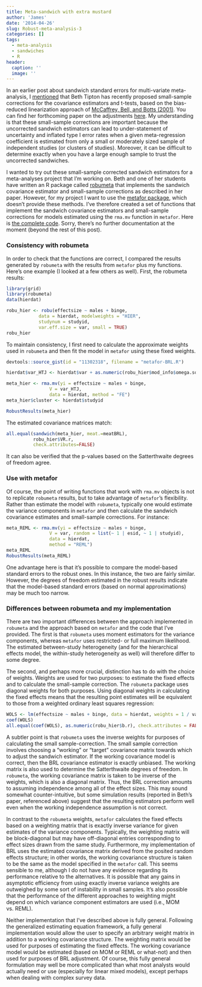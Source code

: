 ```yaml
---
title: Meta-sandwich with extra mustard
author: 'James'
date: '2014-04-26'
slug: Robust-meta-analysis-3
categories: []
tags:
  - meta-analysis
  - sandwiches
  - R
header:
  caption: ''
  image: ''
---
```


In an earlier post about sandwich standard errors for multi-variate meta-analysis, I [mentioned](/Robust-meta-analysis-1/) that Beth Tipton has recently proposed small-sample corrections for the covariance estimators and t-tests, based on the bias-reduced linearization approach of [McCaffrey, Bell, and Botts (2001)](http://www.amstat.org/sections/SRMS/Proceedings/y2001/Proceed/00264.pdf). 
You can find her forthcoming paper on the adjustments [here](http://dx.doi.org/10.1037/met0000011). 
My understanding is that these small-sample corrections are important because the uncorrected sandwich estimators can lead to under-statement of uncertainty and inflated type I error rates when a given meta-regression coefficient is estimated from only a small or moderately sized sample of independent studies (or clusters of studies). 
Moreover, it can be difficult to determine exactly when you have a large enough sample to trust the uncorrected sandwiches. 

I wanted to try out these small-sample corrected sandwich estimators for a meta-analyses project that I'm working on. Beth and one of her students have written an R package called [robumeta](http://cran.r-project.org/web/packages/robumeta/index.html) that implements the sandwich covariance estimator and small-sample corrections as described in her paper. 
However, for my project I want to use the [metafor package](http://www.metafor-project.org/), which doesn't provide these methods. 
I've therefore created a set of functions that implement the sandwich covariance estimators and small-sample corrections for models estimated using the `rma.mv` function in `metafor`. 
Here is [the complete code](https://gist.github.com/jepusto/11302318). Sorry, there's no further documentation at the moment (beyond the rest of this post).

### Consistency with robumeta

In order to check that the functions are correct, I compared the results generated by `robumeta` with the results from `metafor` plus my functions. Here's one example (I looked at a few others as well). First, the robumeta results:
```r
library(grid)
library(robumeta)
data(hierdat)

robu_hier <- robu(effectsize ~ males + binge,
            data = hierdat, modelweights = "HIER",
            studynum = studyid,
            var.eff.size = var, small = TRUE)
robu_hier
```

To maintain consistency, I first need to calculate the approximate weights used in `robumeta` and then fit the model in `metafor` using these fixed weights. 

```r
devtools::source_gist(id = "11302318", filename = "metafor-BRL.R")

hierdat$var_HTJ <- hierdat$var + as.numeric(robu_hier$mod_info$omega.sq) + as.numeric(robu_hier$mod_info$tau.sq)

meta_hier <- rma.mv(yi = effectsize ~ males + binge, 
                V = var_HTJ, 
                data = hierdat, method = "FE")
meta_hier$cluster <- hierdat$studyid

RobustResults(meta_hier)
```

The estimated covariance matrices match:
```r
all.equal(sandwich(meta_hier, meat.=meatBRL), 
          robu_hier$VR.r, 
          check.attributes=FALSE)
```

It can also be verified that the p-values based on the Satterthwaite degrees of freedom agree.

### Use with metafor

Of course, the point of writing functions that work with `rma.mv` objects is not to replicate `robumeta` results, but to take advantage of `metafor`'s flexibility. Rather than estimate the model with `robumeta`, typically one would estimate the variance components in `metafor` and then calculate the sandwich covariance estimates and small-sample corrections. For instance:

```r
meta_REML <- rma.mv(yi = effectsize ~ males + binge, 
                V = var, random = list(~ 1 | esid, ~ 1 | studyid), 
                data = hierdat,
                method = "REML")
meta_REML
RobustResults(meta_REML)
```

One advantage here is that it's possible to compare the model-based standard errors to the robust ones. In this instance, the two are fairly similar. However, the degrees of freedom estimated in the robust results indicate that the model-based standard errors (based on normal approximations) may be much too narrow.

### Differences between robumeta and my implementation

There are two important differences between the approach implemented in `robumeta` and the approach based on `metafor` and the code that I've provided. The first is that `robumeta` uses moment estimators for the variance components, whereas `metafor` uses restricted- or full maximum likelihood. The estimated between-study heterogeneity (and for the hierarchical effects model, the within-study heterogeneity as well) will therefore differ to some degree. 

The second, and perhaps more crucial, distinction has to do with the choice of weights. Weights are used for two purposes: to estimate the fixed effects and to calculate the small-sample correction. The `robumeta` package uses diagonal weights for both purposes. Using diagonal weights in calculating the fixed effects means that the resulting point estimates will be equivalent to those from a weighted ordinary least squares regression: 

```r
WOLS <- lm(effectsize ~ males + binge, data = hierdat, weights = 1 / var_HTJ)
coef(WOLS)
all.equal(coef(WOLS), as.numeric(robu_hier$b.r), check.attributes = FALSE)
```

A subtler point is that `robumeta` uses the inverse weights for purposes of calculating the small sample-correction. The small sample correction involves choosing a "working" or "target" covariance matrix towards which to adjust the sandwich estimator. If the working covariance model is correct, then the BRL covariance estimator is exactly unbiased. The working matrix is also used to determine the Satterthwaite degrees of freedom. In `robumeta`, the working covariance matrix is taken to be inverse of the weights, which is also a diagonal matrix. Thus, the BRL correction amounts to assuming independence among all of the effect sizes. This may sound somewhat counter-intuitive, but  some simulation results (reported in Beth's paper, referenced above) suggest that the resulting estimators perform well even when the working independence assumption is not correct.

In contrast to the `robumeta` weights, `metafor` calculates the fixed effects based on a weighting matrix that is exactly inverse variance for given estimates of the variance components. Typically, the weighting matrix will be block-diagonal but may have off-diagonal entries corresponding to effect sizes drawn from the same study. Furthermore, my implementation of BRL uses the estimated covariance matrix derived from the posited random effects structure; in other words, the working covariance structure is taken to be the same as the model specified in the `metafor` call. This seems sensible to me, although I do not have any evidence regarding its performance relative to the alternatives. It is possible that any gains in asymptotic efficiency from using exactly inverse variance weights are outweighed by some sort of instability in small samples. It's also possible that the performance of the different approaches to weighting might depend on which variance component estimators are used (i.e., MOM vs. REML). 

Neither implementation that I've described above is fully general. Following the generalized estimating equation framework, a fully general implementation would allow the user to specify an arbitrary weight matrix in addition to a working covariance structure. The weighting matrix would be used for purposes of estimating the fixed effects. The working covariance model would be estimated (based on MOM or REML or what-not) and then used for purposes of BRL adjustment. Of course, this fully general formulation may well be more complicated than what most analysts would actually need or use (especially for linear mixed models), except perhaps when dealing with complex survey data. 
